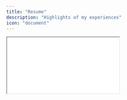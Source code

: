 ```yaml
---
title: "Resume"
description: "Highlights of my experiences"
icon: "document"
---
```


<iframe
  src="/resume/AmanMeherally.pdf"
  title="Embedded content"
  className="w-full aspect-[1/1.3] border-none outline-none"
  style={{ border: "none" }}
/>
